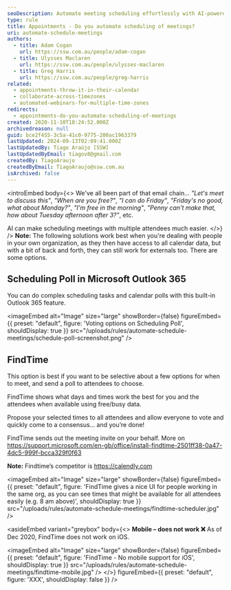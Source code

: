 ```yaml
---
seoDescription: Automate meeting scheduling effortlessly with AI-powered solutions like Outlook 365's Scheduling Poll and FindTime for faster, stress-free coordination
type: rule
title: Appointments - Do you automate scheduling of meetings?
uri: automate-schedule-meetings
authors:
  - title: Adam Cogan
    url: https://ssw.com.au/people/adam-cogan
  - title: Ulysses Maclaren
    url: https://ssw.com.au/people/ulysses-maclaren
  - title: Greg Harris
    url: https://ssw.com.au/people/greg-harris
related:
  - appointments-throw-it-in-their-calendar
  - collaborate-across-timezones
  - automated-webinars-for-multiple-time-zones
redirects:
  - appointments-do-you-automate-scheduling-of-meetings
created: 2020-11-10T18:24:52.000Z
archivedreason: null
guid: bce2f455-3c5a-41c0-9775-200ac1963379
lastUpdated: 2024-09-13T02:09:41.000Z
lastUpdatedBy: Tiago Araújo [SSW]
lastUpdatedByEmail: tiagov8@gmail.com
createdBy: TiagoAraujo
createdByEmail: TiagoAraujo@ssw.com.au
isArchived: false
---
```


<introEmbed
  body={<>
We've all been part of that email chain... _"Let's meet to discuss this"_, _"When are you free?"_, _"I can do Friday"_, _"Friday's no good, what about Monday?"_, _"I'm free in the morning"_, _"Penny can't make that, how about Tuesday afternoon after 3?"_, etc.

AI can make scheduling meetings with multiple attendees much easier.
  </>}
/>
**Note:** The following solutions work best when you're dealing with people in your own organization, as they then have access to all calendar data, but with a bit of back and forth, they can still work for externals too. There are some options.

## Scheduling Poll in Microsoft Outlook 365

You can do complex scheduling tasks and calendar polls with this built-in Outlook 365 feature.

<youtubeEmbed url="https://www.youtube.com/embed/bMmOjJrlqPA" description="Video: How to use Scheduling Poll in Microsoft Outlook 365 📆 (3 min)" />


<imageEmbed
  alt="Image"
  size="large"
  showBorder={false}
  figureEmbed={{
    preset: "default",
    figure: 'Voting options on Scheduling Poll',
    shouldDisplay: true
  }}
  src="/uploads/rules/automate-schedule-meetings/schedule-poll-screenshot.png"
/>

## FindTime

This option is best if you want to be selective about a few options for when to meet, and send a poll to attendees to choose.

FindTime shows what days and times work the best for you and the attendees when available using free/busy data.

Propose your selected times to all attendees and allow everyone to vote and quickly come to a consensus... and you’re done!

FindTime sends out the meeting invite on your behalf. More on <https://support.microsoft.com/en-gb/office/install-findtime-2501ff38-0a47-4dc5-999f-bcca329f0f63>

**Note:** Findtime’s competitor is <https://calendly.com>


<imageEmbed
  alt="Image"
  size="large"
  showBorder={false}
  figureEmbed={{
    preset: "default",
    figure: 'FindTime gives a nice UI for people working in the same org, as you can see times that might be available for all attendees easily (e.g. 8 am above)',
    shouldDisplay: true
  }}
  src="/uploads/rules/automate-schedule-meetings/findtime-scheduler.jpg"
/>

<asideEmbed
  variant="greybox"
  body={<>
    **Mobile – does not work ❌**
As of Dec 2020, FindTime does not work on iOS.


<imageEmbed
  alt="Image"
  size="large"
  showBorder={false}
  figureEmbed={{
    preset: "default",
    figure: 'FindTime - No mobile support for iOS',
    shouldDisplay: true
  }}
  src="/uploads/rules/automate-schedule-meetings/findtime-mobile.jpg"
/>
  </>}
  figureEmbed={{
    preset: "default",
    figure: 'XXX',
    shouldDisplay: false
  }}
/>
